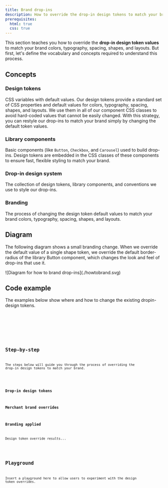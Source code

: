 ```yaml
---
title: Brand drop-ins
description: How to override the drop-in design tokens to match your brand.
prerequisites:
  html: true
  css: true
---
```



This section teaches you how to override the **drop-in design token values** to match your brand colors, typography, spacing, shapes, and layouts. But first, let's define the vocabulary and concepts required to understand this process.

## Concepts

<Concepts>

### Design tokens

CSS variables with default values. Our design tokens provide a standard set of CSS properties and default values for colors, typography, spacing, shapes, and layouts. We use them in all of our component CSS classes to avoid hard-coded values that cannot be easily changed. With this strategy, you can restyle our drop-ins to match your brand simply by changing the default token values.

<CodeImport code={base} title="All default design tokens" lang="css" frame="none" />

### Library components

Basic components (like `Button`, `Checkbox`, and `Carousel`) used to build drop-ins. Design tokens are embedded in the CSS classes of these components to ensure fast, flexible styling to match your brand.

### Drop-in design system

The collection of design tokens, library components, and conventions we use to style our drop-ins.

### Branding

The process of changing the design token default values to match your brand colors, typography, spacing, shapes, and layouts.

</Concepts>

## Diagram

The following diagram shows a small branding change. When we override the default value of a single shape token, we override the default border-radius of the library Button component, which changes the look and feel of drop-ins that use it.

<Diagram caption="How to override the dropin-design tokens.">
  ![Diagram for how to brand drop-ins](./howtobrand.svg)
</Diagram>

## Code example

The examples below show where and how to change the existing dropin-design tokens.

<Tabs>
  <TabItem value="Boilerplate" label="Boilerplate">
    <Code code={tokenOverrides} lang="css" title="styles/styles.css" />
  </TabItem>
  <TabItem value="HTML" label="HTML">
    <Code code={tokenOverrides} lang="html" title="index.html" />
  </TabItem>
</Tabs>

## Step-by-step

The steps below will guide you through the process of overriding the drop-in design tokens to match your brand.

<Steps>

### Drop-in design tokens

### Merchant brand overrides

### Branding applied

Design token override results...

</Steps>

## Playground

Insert a playground here to allow users to experiment with the design token overrides.
